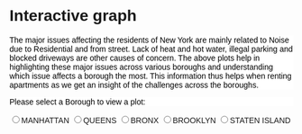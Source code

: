 # Interactive graph

<style>
  * {
    font-family: sans-serif;
  }
</style> 

<div id="plot"></div>
<p></p>

<p id="summary" style="background-color: white; color: black;">
The major issues affecting the residents of New York are mainly related to Noise due to Residential and from street. Lack of heat and hot water, illegal parking and blocked driveways are other causes of concern. The above plots help in highlighting these major issues across various boroughs and understanding which issue affects a borough the most. This information thus helps when renting apartments as we get an insight of the challenges across the boroughs.
</p>

<p id="color" style="background-color: white; color: black;">
   Please select a Borough to view a plot:</p>
<input type="radio" name="Borough" value="MANHATTAN">MANHATTAN</input>
<input type="radio" name="Borough" value="QUEENS">QUEENS</input>
<input type="radio" name="Borough" value="BRONX">BRONX</input>
<input type="radio" name="Borough" value="BROOKLYN">BROOKLYN</input>
<input type="radio" name="Borough" value="STATEN ISLAND">STATEN ISLAND</input>

<script src="https://cdn.jsdelivr.net/npm/d3@7"></script>
<script src="scripts/myscript.js"></script>
